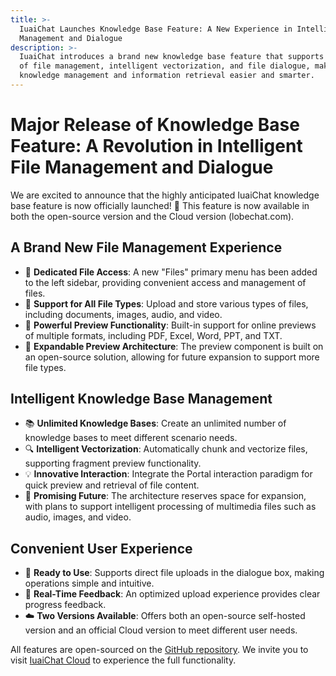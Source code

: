 ```yaml
---
title: >-
  IuaiChat Launches Knowledge Base Feature: A New Experience in Intelligent File
  Management and Dialogue
description: >-
  IuaiChat introduces a brand new knowledge base feature that supports all types
  of file management, intelligent vectorization, and file dialogue, making
  knowledge management and information retrieval easier and smarter.
---
```


# Major Release of Knowledge Base Feature: A Revolution in Intelligent File Management and Dialogue

We are excited to announce that the highly anticipated IuaiChat knowledge base feature is now officially launched! 🎉 This feature is now available in both the open-source version and the Cloud version (lobechat.com).

## A Brand New File Management Experience

- 📁 **Dedicated File Access**: A new "Files" primary menu has been added to the left sidebar, providing convenient access and management of files.
- 📄 **Support for All File Types**: Upload and store various types of files, including documents, images, audio, and video.
- 👀 **Powerful Preview Functionality**: Built-in support for online previews of multiple formats, including PDF, Excel, Word, PPT, and TXT.
- 🔄 **Expandable Preview Architecture**: The preview component is built on an open-source solution, allowing for future expansion to support more file types.

## Intelligent Knowledge Base Management

- 📚 **Unlimited Knowledge Bases**: Create an unlimited number of knowledge bases to meet different scenario needs.
- 🔍 **Intelligent Vectorization**: Automatically chunk and vectorize files, supporting fragment preview functionality.
- 💡 **Innovative Interaction**: Integrate the Portal interaction paradigm for quick preview and retrieval of file content.
- 🔮 **Promising Future**: The architecture reserves space for expansion, with plans to support intelligent processing of multimedia files such as audio, images, and video.

## Convenient User Experience

- 💪 **Ready to Use**: Supports direct file uploads in the dialogue box, making operations simple and intuitive.
- 🎯 **Real-Time Feedback**: An optimized upload experience provides clear progress feedback.
- ☁️ **Two Versions Available**: Offers both an open-source self-hosted version and an official Cloud version to meet different user needs.

All features are open-sourced on the [GitHub repository](https://github.com/iuaihub/iuai-chat). We invite you to visit [IuaiChat Cloud](http://lobechat.com) to experience the full functionality.
